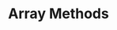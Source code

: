 ---
id: "js_tf_medium_008"
questionType: "TRUE_FALSE"
title: "Array Methods"
statement: "The 'map()' method modifies the original array."
difficulty: "MEDIUM"
category: "JavaScript"
correctAnswer: false
explanation: "'map()' returns a new array and does not modify the original."
---